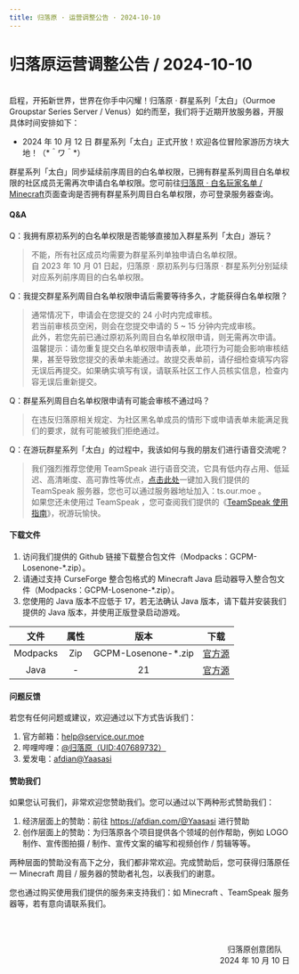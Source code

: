 ```yaml
---
title: 归落原 · 运营调整公告 · 2024-10-10
---
```


# 归落原运营调整公告 / 2024-10-10

<br/>
启程，开拓新世界，世界在你手中闪耀！归落原 · 群星系列「太白」（Ourmoe Groupstar Series Server / Venus）如约而至，我们将于近期开放服务器，开服具体时间安排如下：

- 2024 年 10 月 12 日 群星系列「太白」正式开放！欢迎各位冒险家游历方块大地！（&#42;＾ワ＾&#42;） 

群星系列「太白」同步延续前序周目的白名单权限，已拥有群星系列周目白名单权限的社区成员无需再次申请白名单权限。您可前往[归落原 · 白名玩家名单 / Minecraft](../../docs/list/whitelist_minecraft)页面查询是否拥有群星系列周目白名单权限，亦可登录服务器查询。


#### Q&A

Q：我拥有原初系列的白名单权限是否能够直接加入群星系列「太白」游玩？
> 不能，所有社区成员均需要为群星系列单独申请白名单权限。\
> 自 2023 年 10 月 01 日起，归落原 · 原初系列与归落原 · 群星系列分别延续对应系列前序周目的白名单权限。

Q：我提交群星系列周目白名单权限申请后需要等待多久，才能获得白名单权限？
> 通常情况下，申请会在您提交的 24 小时内完成审核。\
> 若当前审核员空闲，则会在您提交申请的 5 ~ 15 分钟内完成审核。\
> 此外，若您先前已通过原初系列周目白名单权限申请，则无需再次申请。\
> 温馨提示：请勿重复提交白名单权限申请表单，此项行为可能会影响审核结果，甚至导致您提交的表单未能通过。故提交表单前，请仔细检查填写内容无误后再提交。如果确实填写有误，请联系社区工作人员核实信息，检查内容无误后重新提交。

Q：群星系列周目白名单权限申请有可能会审核不通过吗？
> 在违反归落原相关规定、为社区黑名单成员的情形下或申请表单未能满足我们的要求，就有可能被我们拒绝通过。

Q：在游玩群星系列「太白」的过程中，我该如何与我的朋友们进行语音交流呢？
> 我们强烈推荐您使用 TeamSpeak 进行语音交流，它具有低内存占用、低延迟、高清晰度、高可靠性等优点，[点击此处](ts3server:/ts.our.moe)一键加入我们提供的 TeamSpeak 服务器，您也可以通过服务器地址加入：ts.our.moe 。\
> 如果您还未使用过 TeamSpeak ，您可查阅我们提供的《[TeamSpeak 使用指南](../../docs/wiki/teamspeak_user_guide)》，祝游玩愉快。


#### 下载文件

1. 访问我们提供的 Github 链接下载整合包文件（Modpacks：GCPM-Losenone-&#42;.zip）。
2. 请通过支持 CurseForge 整合包格式的 Minecraft Java 启动器导入整合包文件（Modpacks：GCPM-Losenone-&#42;.zip）。
3. 您使用的 Java 版本不应低于 17，若无法确认 Java 版本，请下载并安装我们提供的 Java 版本，并使用正版登录启动游戏。

| 文件 | 属性 | 版本 | 下载 |
| :----: | :----: | :----: | :----: |
| Modpacks | Zip | GCPM-Losenone-&#42;.zip | [官方源](https://github.com/lose-af/GCPM-Losenone/releases) |
| Java | - | 21 | [官方源](https://www.azul.com/downloads/?version=java-21-lts&package=jdk#zulu) |


#### 问题反馈

若您有任何问题或建议，欢迎通过以下方式告诉我们：

1. 官方邮箱：help@service.our.moe
2. 哔哩哔哩：[@归落原（UID:407689732）](https://space.bilibili.com/407689732)
3. 爱发电：[afdian@Yaasasi](https://afdian.com/@Yaasasi)


#### 赞助我们

如果您认可我们，非常欢迎您赞助我们。您可以通过以下两种形式赞助我们：

1. 经济层面上的赞助：前往 https://afdian.com/@Yaasasi 进行赞助
2. 创作层面上的赞助：为归落原各个项目提供各个领域的创作帮助，例如 LOGO 制作、宣传图拍摄 / 制作、宣传文案的编写和视频创作 / 剪辑等等。

两种层面的赞助没有高下之分，我们都非常欢迎。完成赞助后，您可获得归落原任一 Minecraft 周目 / 服务器的赞助者礼包，以表我们的谢意。

您也通过购买使用我们提供的服务来支持我们：如 Minecraft 、TeamSpeak 服务器等，若有意向请联系我们。


<br /><br /><p align="right">归落原创意团队&emsp;<br />2024 年 10 月 10 日</p>